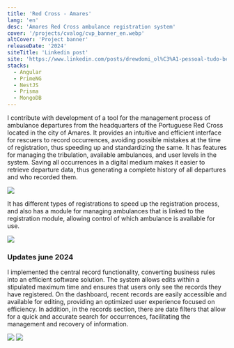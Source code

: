 ```yaml
---
title: 'Red Cross - Amares'
lang: 'en'
desc: 'Amares Red Cross ambulance registration system'
cover: '/projects/cvalog/cvp_banner_en.webp'
altCover: 'Project banner'
releaseDate: '2024'
siteTitle: 'Linkedin post'
site: 'https://www.linkedin.com/posts/drewdomi_ol%C3%A1-pessoal-tudo-bem-com-voc%C3%AAs-queria-compartilhar-activity-7168575680455032832-QPFp?utm_source=share&utm_medium=member_desktop'
stacks:
  - Angular
  - PrimeNG
  - NestJS
  - Prisma
  - MongoDB
---
```



I contribute with development of a tool for the management process of ambulance departures from the headquarters of the Portuguese Red Cross located in the city of Amares. It provides an intuitive and efficient interface for rescuers to record occurrences, avoiding possible mistakes at the time of registration, thus speeding up and standardizing the same. It has features for managing the tribulation, available ambulances, and user levels in the system. Saving all occurrences in a digital medium makes it easier to retrieve departure data, thus generating a complete history of all departures and who recorded them.

<img
  class="rounded-md shadow-md my-6"
  src="/projects/cvalog/screenshot1.webp"
/>

It has different types of registrations to speed up the registration process, and also has a module for managing ambulances that is linked to the registration module, allowing control of which ambulance is available for use.

<img
  class="rounded-md shadow-md mt-6 mb-8"
  src="/projects/cvalog/screenshot2.webp"
/>

<h3 class="text-lg font-title font-medium mb-4">Updates june 2024</h3>

I implemented the central record functionality, converting business rules into an efficient software solution. The system allows edits within a stipulated maximum time and ensures that users only see the records they have registered. On the dashboard, recent records are easily accessible and available for editing, providing an optimized user experience focused on efficiency. In addition, in the records section, there are date filters that allow for a quick and accurate search for occurrences, facilitating the management and recovery of information.

<img
  class="rounded-md shadow-md my-6"
  src="/projects/cvalog/screenshot3.webp"
/>
<img
  class="rounded-md shadow-md my-6"
  src="/projects/cvalog/screenshot4.webp"
/>
